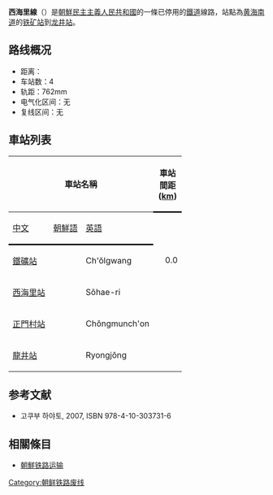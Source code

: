 '''西海里線'''（{{kor|名=北|諺=서해리선|漢=西海里線|羅=Sŏhaeri sŏn|f=y}}）是[[朝鮮民主主義人民共和國|朝鮮民主主義人民共和國]]的一條已停用的[[鐵道|鐵道]]線路，站點為[[黄海南道|黄海南道]]的[[铁矿站|铁矿站]]到[[龙井站_(黄海南道)|龙井站]]。

==路线概况==
*距离：
*车站数：4
*轨距：762mm
*电气化区间：无
*复线区间：无

== 車站列表 ==
{| class="wikitable"
|-
!colspan=3|車站名稱
!style="width: 2.5em; border-bottom:solid 3px;" rowspan=2|車站間距 ([[km|km]])
!style="width: 2.5em; border-bottom:solid 3px;" rowspan=2|累計里程 (km)
!style="border-bottom:solid 3px;" rowspan=2|連接路線
|-
!style="border-bottom:solid 3px;"|[[中文|中文]]
!style="border-bottom:solid 3px;"|[[朝鮮語|朝鮮語]]
!style="border-bottom:solid 3px;"|[[英語|英語]]
|-
|[[鐵礦站|鐵礦站]]
|{{Lang|ko|철광역}}
|Ch'ŏlgwang
|style="text-align: right;"|0.0
|style="text-align: right;"|0.0
|[[殷栗線|殷栗線]]・[[西海閘門線|西海閘門線]]
|-
|[[西海里站|西海里站]]
|{{Lang|ko|서해리역}}
|Sŏhae-ri
|style="text-align: right;"| 
|style="text-align: right;"| 
| 
|-
|[[正門村站|正門村站]]
|{{Lang|ko|정문촌역}}
|Chŏngmunch'on
|style="text-align: right;"| 
|style="text-align: right;"| 
| 
|-
|[[龍井站_(黃海南道)|龍井站]]
|{{Lang|ko|룡정역}}
|Ryongjŏng
|style="text-align: right;"| 
|style="text-align: right;"| 
| 
|}

==参考文献==
* 고쿠부 하야토{{lang|ja|(国分隼人), 《将軍様の鉄道 北朝鮮鉄道事情》, 新潮社}}, 2007, ISBN 978-4-10-303731-6

==相關條目==
* [[朝鮮铁路运输|朝鮮铁路运输]]

{{朝鮮鐵路線}}
{{西海里線}}

[[Category:朝鲜铁路废线|Category:朝鲜铁路废线]]